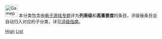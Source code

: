 {{empty category}}

[[Image:Gamepad.svg|40px]] 本分类包含由[[Wikipedia:电子游戏专题|电子游戏专题]]评为'''列表级'''和'''高重要度'''的条目，评级後条目会自动归入对应的子分类，详见[[Wikipedia:电子游戏专题/评级|评级指南]]。

[[Category:列表级电子游戏条目|High]]
[[Category:高重要度电子游戏条目|List]]